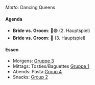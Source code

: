 *Motto*: Dancing Queens

#### Agenda

- **Bride vs. Groom**: 🔴🟢 (2. Hauptspiel)
- **Bride vs. Groom**: 🍺 (3. Hauptspiel)

#### Essen

- Morgens: [Gruppe 3](/groups/gr3.qmd){.group3}
- Mittags: Tosties/Baguettes [Gruppe 1](/groups/gr1.qmd){.group1}
- Abends: Pasta [Group 4](/groups/gr4.qmd){.group4}
- Snacks: [Group 2](/groups/gr2.qmd){.group2}
